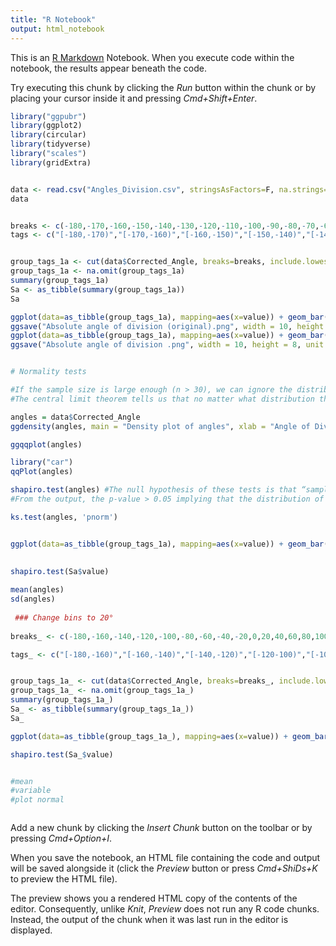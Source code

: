 ```yaml
---
title: "R Notebook"
output: html_notebook
---
```


This is an [R Markdown](http://rmarkdown.rstudio.com) Notebook. When you execute code within the notebook, the results appear beneath the code. 

Try executing this chunk by clicking the *Run* button within the chunk or by placing your cursor inside it and pressing *Cmd+Shift+Enter*. 

```r

library("ggpubr")
library(ggplot2)
library(circular)
library(tidyverse)
library("scales")
library(gridExtra)


data <- read.csv("Angles_Division.csv", stringsAsFactors=F, na.strings="unknown")
data


breaks <- c(-180,-170,-160,-150,-140,-130,-120,-110,-100,-90,-80,-70,-60,-50,-40,-30,-20,-10,0,10,20,30,40,50,60,70,80,90,100,110,120,130,140,150,160,170,180)
tags <- c("[-180,-170)","[-170,-160)","[-160,-150)","[-150,-140)","[-140,-130)","[-130,-120)","[-120,-110)","[-110,-100)","[-100,-90)","[-90,-80)","[-80,-70)","[-70,-60)","[-60,-50)","[-50,-40)","[-40,-30)","[-30,-20)","[-20,-10)","[-10,0)","[0,10)", "[10,20)", "[20,30)", "[30,40)", "[40,50)", "[50,60)", "[60,70)", "[70,80)", "[80,90)","[90,100)", "[100,110)", "[110,120)", "[120,130)", "[130,140)", "[140,150)", "[150,160)", "[160,170)", "[170,180)")


group_tags_1a <- cut(data$Corrected_Angle, breaks=breaks, include.lowest=TRUE, right=TRUE, labels=tags)
group_tags_1a <- na.omit(group_tags_1a)
summary(group_tags_1a)
Sa <- as_tibble(summary(group_tags_1a))
Sa

ggplot(data=as_tibble(group_tags_1a), mapping=aes(x=value)) + geom_bar(fill="#00BFC4",color="white",alpha=20,width=1)  + stat_count(geom="text", aes(label=sprintf("%.2f",..count../length(group_tags_1a))),vjust=-0.5,size=2.5,hjust=0.5,angle=45) +  scale_x_discrete(drop = FALSE) + coord_polar(start=pi/2, direction =-1) + scale_fill_brewer(palette="Greens") +   theme(axis.text = element_blank(), axis.ticks = element_blank()) + labs(title = "Absolute angle of division (original)") + theme_transparent()
ggsave("Absolute angle of division (original).png", width = 10, height = 8, unit = "in")   
ggplot(data=as_tibble(group_tags_1a), mapping=aes(x=value)) + geom_bar(fill="#00BFC4",color="white",alpha=20,width=1)  + stat_count(geom="text", aes(label="")) +  scale_x_discrete(drop = FALSE) + coord_polar(start=pi/2, direction =-1) + scale_fill_brewer(palette="Greens") +   theme(axis.text = element_blank(), axis.ticks = element_blank()) + labs(title = "Absolute angle of division (original)") + theme_transparent()
ggsave("Absolute angle of division .png", width = 10, height = 8, unit = "in")   


# Normality tests

#If the sample size is large enough (n > 30), we can ignore the distribution of the data and use parametric tests.
#The central limit theorem tells us that no matter what distribution things have, the sampling distribution tends to be normal if the sample is large enough (n > 30).

angles = data$Corrected_Angle
ggdensity(angles, main = "Density plot of angles", xlab = "Angle of Division")

ggqqplot(angles)

library("car")
qqPlot(angles)

shapiro.test(angles) #The null hypothesis of these tests is that “sample distribution is normal”. If the test is significant, the distribution is non-normal.
#From the output, the p-value > 0.05 implying that the distribution of the data are not significantly different from normal distribution. In other words, we can assume the normality.

ks.test(angles, 'pnorm')


ggplot(data=as_tibble(group_tags_1a), mapping=aes(x=value)) + geom_bar(fill="#00BFC4",color="white",alpha=20,width=1)  + stat_count(geom="text", aes(label=sprintf("%.2f",..count../length(group_tags_1a))),vjust=-0.5,size=2.5,hjust=0.5,angle=45) +  scale_x_discrete(drop = FALSE)
 
 
shapiro.test(Sa$value)

mean(angles)
sd(angles)
 
 ### Change bins to 20°
 
breaks_ <- c(-180,-160,-140,-120,-100,-80,-60,-40,-20,0,20,40,60,80,100,120,140,160,180)

tags_ <- c("[-180,-160)","[-160,-140)","[-140,-120)","[-120-100)","[-100,-80)","[-80,-60)","[-60,-40)","[-40,-20)","[-20,0)","[0,20)", "[20,40)", "[40,60)", "[60,80)", "[80,100)", "[100,120)", "[120,140)", "[140,160)", "[160,180)")


group_tags_1a_ <- cut(data$Corrected_Angle, breaks=breaks_, include.lowest=TRUE, right=TRUE, labels=tags_)
group_tags_1a_ <- na.omit(group_tags_1a_)
summary(group_tags_1a_)
Sa_ <- as_tibble(summary(group_tags_1a_))
Sa_

ggplot(data=as_tibble(group_tags_1a_), mapping=aes(x=value)) + geom_bar(fill="#00BFC4",color="white",alpha=20,width=1)  + stat_count(geom="text", aes(label=sprintf("%.2f",..count../length(group_tags_1a))),vjust=-0.5,size=2.5,hjust=0.5,angle=45) +  scale_x_discrete(drop = FALSE)

shapiro.test(Sa_$value)


#mean
#variable
#plot normal



```

Add a new chunk by clicking the *Insert Chunk* button on the toolbar or by pressing *Cmd+Option+I*.

When you save the notebook, an HTML file containing the code and output will be saved alongside it (click the *Preview* button or press *Cmd+ShiDs+K* to preview the HTML file). 

The preview shows you a rendered HTML copy of the contents of the editor. Consequently, unlike *Knit*, *Preview* does not run any R code chunks. Instead, the output of the chunk when it was last run in the editor is displayed.

